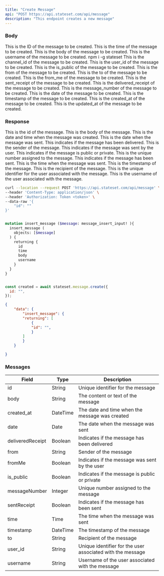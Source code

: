```yaml
---
title: "Create Message"
api: "POST https://api.stateset.com/api/message"
description: "This endpoint creates a new message"
---
```


### Body

<ParamField body="id" type="string">
  This is the ID of the message to be created.
</ParamField>

<ParamField body="time" type="string">
  This is the time of the message to be created.
</ParamField>

<ParamField body="body" type="string">
  This is the body of the message to be created.
</ParamField>

<ParamField body="username" type="string">
  This is the username of the message to be created.
</ParamField>
npm i -g stateset
<ParamField body="channel_id" type="string">
  This is the channel_id of the message to be created.
</ParamField>

<ParamField body="user_id" type="string">
  This is the user_id of the message to be created.
</ParamField>

<ParamField body="is_public" type="boolean">
  This is the is_public of the message to be created.
</ParamField>

<ParamField body="from" type="string">
  This is the from of the message to be created.
</ParamField>

<ParamField body="to" type="string">
  This is the to of the message to be created.
</ParamField>

<ParamField body="from_me" type="boolean">
  This is the from_me of the message to be created.
</ParamField>

<ParamField body="sent_receipt" type="boolean">
  This is the sent_receipt of the message to be created.
</ParamField>

<ParamField body="delivered_receipt" type="boolean">
  This is the delivered_receipt of the message to be created.
</ParamField>

<ParamField body="message_number" type="number">
  This is the message_number of the message to be created.
</ParamField>

<ParamField body="date" type="string">
  This is the date of the message to be created.
</ParamField>

<ParamField body="timestamp" type="string">
  This is the timestamp of the message to be created.
</ParamField>

<ParamField body="created_at" type="string">
  This is the created_at of the message to be created.
</ParamField>

<ParamField body="updated_at" type="string">
  This is the updated_at of the message to be created.
</ParamField>


### Response

<ResponseField name="id" type="string">
  This is the id of the message.
</ResponseField>

<ResponseField name="body" type="string">
  This is the body of the message.
</ResponseField>

<ResponseField name="created_at" type="datetime">
  This is the date and time when the message was created.
</ResponseField>

<ResponseField name="date" type="date">
  This is the date when the message was sent.
</ResponseField>

<ResponseField name="deliveredReceipt" type="boolean">
  This indicates if the message has been delivered.
</ResponseField>

<ResponseField name="from" type="string">
  This is the sender of the message.
</ResponseField>

<ResponseField name="fromMe" type="boolean">
  This indicates if the message was sent by the user.
</ResponseField>

<ResponseField name="is_public" type="boolean">
  This indicates if the message is public or private.
</ResponseField>

<ResponseField name="messageNumber" type="integer">
  This is the unique number assigned to the message.
</ResponseField>

<ResponseField name="sentReceipt" type="boolean">
  This indicates if the message has been sent.
</ResponseField>

<ResponseField name="time" type="time">
  This is the time when the message was sent.
</ResponseField>

<ResponseField name="timestamp" type="datetime">
  This is the timestamp of the message.
</ResponseField>

<ResponseField name="to" type="string">
  This is the recipient of the message.
</ResponseField>

<ResponseField name="user_id" type="string">
  This is the unique identifier for the user associated with the message.
</ResponseField>

<ResponseField name="username" type="string">
  This is the username of the user associated with the message.
</ResponseField>



<RequestExample>

```bash cURL
curl --location --request POST 'https://api.stateset.com/api/message' \
--header 'Content-Type: application/json' \
--header 'Authorization: Token <token>' \
--data-raw '{
    "id": ""
}'
```

```graphQL GraphQL

mutation insert_message ($message: message_insert_input! ){
  insert_message (
    objects: [$message]
  ) {
    returning {
      id
      time
      body
      username
    }
  }
}
```

```javascript Node.js

const created = await stateset.message.create({
  id: "",
});

```

</RequestExample>

<ResponseExample>

```json Response
{
    "data": {
        "insert_message": {
        "returning": [
            {
            "id": "",
            }
        ]
        }
    }

}
```

</ResponseExample>


### Messages


| Field            | Type     | Description                                                |
| ---------------- | -------- | ---------------------------------------------------------- |
| id               | String   | Unique identifier for the message                          |
| body             | String   | The content or text of the message                         |
| created\_at      | DateTime | The date and time when the message was created             |
| date             | Date     | The date when the message was sent                         |
| deliveredReceipt | Boolean  | Indicates if the message has been delivered                |
| from             | String   | Sender of the message                                      |
| fromMe           | Boolean  | Indicates if the message was sent by the user              |
| is\_public       | Boolean  | Indicates if the message is public or private              |
| messageNumber    | Integer  | Unique number assigned to the message                      |
| sentReceipt      | Boolean  | Indicates if the message has been sent                     |
| time             | Time     | The time when the message was sent                         |
| timestamp        | DateTime | The timestamp of the message                               |
| to               | String   | Recipient of the message                                   |
| user\_id         | String   | Unique identifier for the user associated with the message |
| username         | String   | Username of the user associated with the message           |